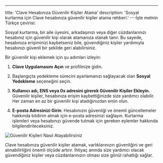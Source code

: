 ---
title: 'Clave Hesabınıza Güvenilir Kişiler Atama'
description: 'Sosyal kurtarma için Clave hesabınıza güvenilir kişiler atama rehberi.'
---İşte metnin Türkçe çevirisi:

Sosyal kurtarma, bir aile üyesini, arkadaşınızı veya diğer cüzdanlarınızı hesabınız için güvenilir kişi olarak atamanıza olanak tanır. Bu sayede, hesabınıza erişiminizi kaybetseniz bile, güvendiğiniz kişiler yardımıyla hesabınızı güvenli bir şekilde geri alabilirsiniz.

Bir güvenilir kişi eklemek için şu adımları izleyin:

1. **Clave Uygulamasını Açın** ve profilinize gidin.
2. Başlangıçta yedekleme sürecini ayarlamanızı sağlayacak olan **Sosyal Yedekleme** seçeneğini seçin.

3. **Kullanıcı adı, ENS veya 0x adresini girerek Güvenilir Kişiler Ekleyin.** Güvenilir kişiler, hesabınıza erişim kaybettiğinizde size yardımcı olabilir. Her zaman en az bir güvenilir kişi atadığınızdan emin olun.

4. **E-posta Adresinizi Girin**: Hesabınızın güvenliği ve önemli güncellemeler hakkında bildirim almak için e-posta adresinizi sağlayın. Kurtarma işlemleri veya hesabınızı güvende tutmak için gereken eylemler hakkında bilgilendirileceksiniz.

![Güvenilir Kişileri Nasıl Atayabilirsiniz](./images/assign1.png)

Clave hesabınıza güvenilir kişiler atamak, varlıklarınızın güvenliğini ve geri alınabilirliğini önemli ölçüde artırır. İhtiyaç anında size yardımcı olacak güvendiğiniz kişiler veya cüzdanlarınızın olması size gönül rahatlığı sağlar.
